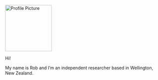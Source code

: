 

<div class="container">
<div class = "row">
<div class = "col-md-2">
<img src="me.jpeg" class="img-circle" alt="Profile Picture" width = 150 >
</div>
<div class = "col-md-10">

Hi!

My name is Rob and I'm an independent researcher based in Wellington, New Zealand. 

</div>
</div>
</div>


